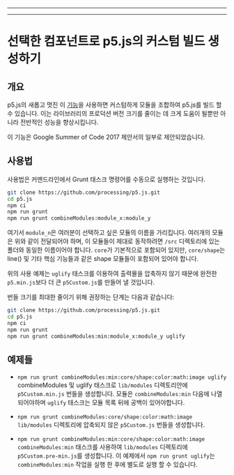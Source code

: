 
  ---
  
  ---
  # 선택한 컴포넌트로 p5.js의 커스텀 빌드 생성하기

## 개요

p5.js의 새롭고 멋진 이 [기능](https://github.com/processing/p5.js/pull/2051)을 사용하면 커스텀하게 모듈을 조합하여 p5.js를 빌드 할 수 있습니다. 이는 라이브러리의 프로덕션 버전 크기를 줄이는 데 크게 도움이 될뿐만 아니라 전반적인 성능을 향상시킵니다.

이 기능은 Google Summer of Code 2017 제안서의 일부로 제안되었습니다.

## 사용법

사용법은 커맨드라인에서 Grunt 태스크 명령어를 수동으로 실행하는 것입니다.

```sh
git clone https://github.com/processing/p5.js.git
cd p5.js
npm ci
npm run grunt
npm run grunt combineModules:module_x:module_y
```

여기서 `module_n`은 여러분이 선택하고 싶은 모듈의 이름을 가리킵니다. 여러개의 모듈은 위와 같이 전달되어야 하며, 이 모듈들이 제대로 동작하려면 `/src` 디렉토리에 있는 폴더와 동일한 이름이어야 합니다. `core`가 기본적으로 포함되어 있지만, `core/shape`는 line() 및 기타 핵심 기능들과 같은 shape 모듈들이 포함되어 있어야 합니다.

위의 사용 예제는 `uglify` 태스크를 이용하여 출력물을 압축하지 않기 때문에 완전한 `p5.min.js`보다 더 큰 `p5Custom.js`를 만들어 낼 것입니다.

번들 크기를 최대한 줄이기 위해 권장하는 단계는 다음과 같습니다:

```sh
git clone https://github.com/processing/p5.js.git
cd p5.js
npm ci
npm run grunt
npm run grunt combineModules:min:module_x:module_y uglify
```

## 예제들

- `npm run grunt combineModules:min:core/shape:color:math:image uglify`
  combineModules 및 uglify 태스크로 `lib/modules` 디렉토리안에 `p5Custom.min.js` 번들을 생성합니다. 모듈은 `combineModules:min` 다음에 나열 되어야하며 `uglify` 태스크는 모듈 목록 뒤에 공백이 있어야합니다.

- `npm run grunt combineModules:core/shape:color:math:image`
  `lib/modules` 디렉토리에 압축되지 않은 `p5Custom.js` 번들을 생성합니다.

- `npm run grunt combineModules:min:core/shape:color:math:image` 
  `combineModules:min` 태스크를 사용하여 `lib/modules` 디렉토리에 `p5Custom.pre-min.js`를 생성합니다. 이 예제에서 `npm run grunt uglify`는 `combineModules:min` 작업을 실행 한 후에 별도로 실행 할 수 있습니다.
  